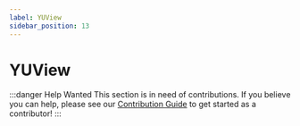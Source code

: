```yaml
---
label: YUView
sidebar_position: 13
---
```


# YUView

:::danger Help Wanted
This section is in need of contributions. If you believe you can help, please see our [Contribution Guide](../contribution-guide.mdx) to get started as a contributor!
:::